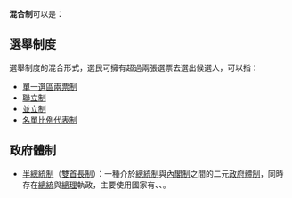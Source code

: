 '''混合制'''可以是：
==選舉制度==
選舉制度的混合形式，選民可擁有超過兩張選票去選出候選人，可以指：
* [[單一選區兩票制|單一選區兩票制]]
* [[聯立制|聯立制]]
* [[並立制|並立制]]
* [[名單比例代表制|名單比例代表制]]
==政府體制==
*[[半總統制|半總統制]]（[[雙首長制|雙首長制]]）：一種介於[[總統制|總統制]]與[[內閣制|內閣制]]之間的二元[[政府體制|政府體制]]，同時存在[[總統|總統]]與[[總理|總理]]執政，主要使用國家有{{flag|法國}}、{{flag|中華民國}}、{{flag|俄羅斯}}。

{{disambig|H|Cat=三字消歧義}}